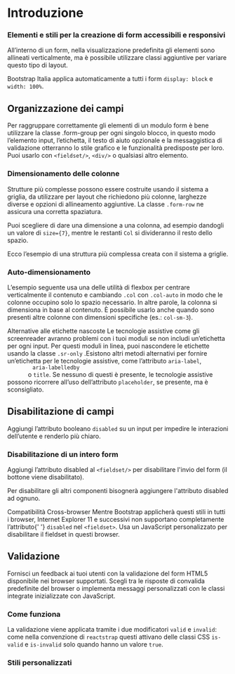 

<Meta title='Documentazione/Form/Introduzione' />

# Introduzione

### Elementi e stili per la creazione di form accessibili e responsivi

All’interno di un form, nella visualizzazione predefinita gli elementi sono allineati verticalmente, ma è possibile utilizzare classi aggiuntive per variare questo tipo di layout.

Bootstrap Italia applica automaticamente a tutti i form `display: block` e `width: 100%`.

## Organizzazione dei campi

Per raggruppare correttamente gli elementi di un modulo form è bene utilizzare la classe .form-group per ogni singolo blocco, in questo modo l’elemento input, l’etichetta, il testo di aiuto opzionale e la messaggistica di validazione otterranno lo stile grafico e le funzionalità predisposte per loro. Puoi usarlo con `<fieldset/>`, `<div/>` o qualsiasi altro elemento.

### Dimensionamento delle colonne

Strutture più complesse possono essere costruite usando il sistema a griglia, da utilizzare per layout che richiedono più colonne, larghezze diverse e opzioni di allineamento aggiuntive. La classe `.form-row` ne assicura una corretta spaziatura.

Puoi scegliere di dare una dimensione a una colonna, ad esempio dandogli un valore di `size={7}`, mentre le restanti `Col` si divideranno il resto dello spazio.

<Canvas>
  <Story id='componenti-form-form-layout--dimensionamento-colonne-base' />
</Canvas>

Ecco l’esempio di una struttura più complessa creata con il sistema a griglie.

<Canvas>
  <Story id='componenti-form-form-layout--dimensionamento-colonne-complesso' />
</Canvas>

### Auto-dimensionamento

L’esempio seguente usa una delle utilità di flexbox per centrare verticalmente il contenuto e cambiando `.col` con `.col-auto` in modo che le colonne occupino solo lo spazio necessario. In altre parole, la colonna si dimensiona in base al contenuto. È possibile usarlo anche quando sono presenti altre colonne con dimensioni specifiche (es.: `col-sm-3`).

<Canvas>
  <Story id='componenti-form-form-layout--auto-dimensionamento' />
</Canvas>

<div className='docs'>
  <Callout color='warning'>
    <CalloutTitle>Alternative alle etichette nascoste</CalloutTitle>
    <CalloutText>
      Le tecnologie assistive come gli screenreader avranno problemi con i tuoi
      moduli se non includi un’etichetta per ogni input. Per questi moduli in
      linea, puoi nascondere le etichette usando la classe <Code>.sr-only</Code>
      .Esistono altri metodi alternativi per fornire un’etichetta per le tecnologie
      assistive, come l’attributo <Code>aria-label</Code>, <Code>
        aria-labelledby
      </Code> o <Code>title</Code>. Se nessuno di questi è presente, le tecnologie
      assistive possono ricorrere all’uso dell’attributo
      <Code>placeholder</Code>, se presente, ma è sconsigliato.
    </CalloutText>
  </Callout>
</div>

## Disabilitazione di campi

Aggiungi l’attributo booleano `disabled` su un input per impedire le interazioni dell’utente e renderlo più chiaro.

<Canvas>
  <Story id='componenti-form-input--disabilitato' />
</Canvas>

### Disabilitazione di un intero form

Aggiungi l’attributo disabled al `<fieldset/>` per disabilitare l'invio del form (il bottone viene disabilitato).

Per disabilitare gli altri componenti bisognerà aggiungere l'attributo disabled ad ognuno.

<Canvas>
  <Story id='componenti-form-form-layout--form-disabilitato' />
</Canvas>

<div className='docs'>
  <Callout color='warning'>
    <CalloutTitle>Compatibilità Cross-browser</CalloutTitle>
    <CalloutText>
      Mentre Bootstrap applicherà questi stili in tutti i browser, Internet
      Explorer 11 e successivi non supportano completamente l’attributo{' '}
      <Code>disabled</Code> nel <Code>&lt;fieldset&gt;</Code>. Usa un JavaScript
      personalizzato per disabilitare il fieldset in questi browser.
    </CalloutText>
  </Callout>
</div>

## Validazione

Fornisci un feedback ai tuoi utenti con la validazione del form HTML5 disponibile nei browser supportati. Scegli tra le risposte di convalida predefinite del browser o implementa messaggi personalizzati con le classi integrate inizializzate con JavaScript.

### Come funziona

La validazione viene applicata tramite i due modificatori `valid` e `invalid`: come nella convenzione di `reactstrap` questi attivano delle classi CSS `is-valid` e `is-invalid` solo quando hanno un valore `true`.

### Stili personalizzati

<Canvas>
  <Story id='componenti-form-form-validation--validazione-completa' />
</Canvas>
